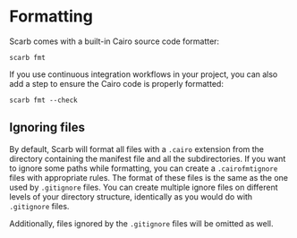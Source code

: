 # Formatting

Scarb comes with a built-in Cairo source code formatter:

```shell copy
scarb fmt
```

If you use continuous integration workflows in your project, you can also add a step to ensure the Cairo code is properly formatted:

```shell copy
scarb fmt --check
```

## Ignoring files

By default, Scarb will format all files with a `.cairo` extension from the directory containing the manifest file
and all the subdirectories.
If you want to ignore some paths while formatting, you can create a `.cairofmtignore` files with appropriate rules.
The format of these files is the same as the one used by `.gitignore` files.
You can create multiple ignore files on different levels of your directory structure, identically as you would do with
`.gitignore` files.

Additionally, files ignored by the `.gitignore` files will be omitted as well.
